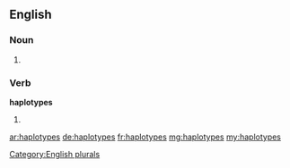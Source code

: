 ==English==

===Noun===
{{head|en}}

# {{plural of|haplotype}}

[[Category:English plurals]]

===Verb===
'''haplotypes'''

# {{en-third-person singular of|haplotype}}

[[ar:haplotypes]]
[[de:haplotypes]]
[[fr:haplotypes]]
[[mg:haplotypes]]
[[my:haplotypes]]